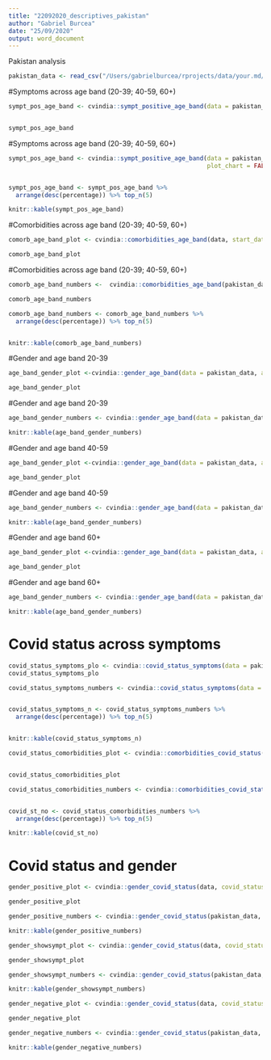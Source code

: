 ```yaml
---
title: "22092020_descriptives_pakistan"
author: "Gabriel Burcea"
date: "25/09/2020"
output: word_document
---
```

Pakistan analysis 
```r
pakistan_data <- read_csv("/Users/gabrielburcea/rprojects/data/your.md/pakistan_data_22092020.csv")
```



#Symptoms across age band (20-39; 40-59, 60+)

```r

sympt_pos_age_band <- cvindia::sympt_positive_age_band(data = pakistan_data, start_date= as.Date("2020-04-09"), end_date = as.Date("2020-09-01"), plot_chart = TRUE)


sympt_pos_age_band 

```

#Symptoms across age band (20-39; 40-59, 60+)
```r

sympt_pos_age_band <- cvindia::sympt_positive_age_band(data = pakistan_data, start_date= as.Date("2020-04-09"), end_date = as.Date("2020-09-01"), 
                                                       plot_chart = FALSE )


sympt_pos_age_band <- sympt_pos_age_band %>%
  arrange(desc(percentage)) %>% top_n(5)

knitr::kable(sympt_pos_age_band)

```


#Comorbidities across age band (20-39; 40-59, 60+)

```r


comorb_age_band_plot <- cvindia::comorbidities_age_band(data, start_date = as.Date("2020-04-19"), end_date = as.Date("2020-09-01"), plot_chart = TRUE)

comorb_age_band_plot

```



#Comorbidities across age band (20-39; 40-59, 60+)

```r

comorb_age_band_numbers <-  cvindia::comorbidities_age_band(pakistan_data, start_date = as.Date("2020-04-19"), end_date = as.Date("2020-09-01"), plot_chart = FALSE)

comorb_age_band_numbers

comorb_age_band_numbers <- comorb_age_band_numbers %>%
  arrange(desc(percentage)) %>% top_n(5)


knitr::kable(comorb_age_band_numbers)

```


#Gender and age band 20-39

```r
age_band_gender_plot <-cvindia::gender_age_band(data = pakistan_data, age_category = "20-39", plot_chart = TRUE)

age_band_gender_plot

```


#Gender and age band 20-39
```r
age_band_gender_numbers <- cvindia::gender_age_band(data = pakistan_data, age_category = "20-39", plot_chart = FALSE)

knitr::kable(age_band_gender_numbers)

```

#Gender and age band 40-59

```r
age_band_gender_plot <-cvindia::gender_age_band(data = pakistan_data, age_category = "40-59", plot_chart = TRUE)

age_band_gender_plot

```

#Gender and age band 40-59

```r
age_band_gender_numbers <- cvindia::gender_age_band(data = pakistan_data, age_category = "40-59", plot_chart = FALSE)

knitr::kable(age_band_gender_numbers)
```

#Gender and age band 60+

```r
age_band_gender_plot <-cvindia::gender_age_band(data = pakistan_data, age_category = "60+", plot_chart = TRUE)

age_band_gender_plot

```

#Gender and age band 60+

```r
age_band_gender_numbers <- cvindia::gender_age_band(data = pakistan_data, age_category = "60+", plot_chart = FALSE)

knitr::kable(age_band_gender_numbers)
```



# Covid status across symptoms

```r

covid_status_symptoms_plo <- cvindia::covid_status_symptoms(data = pakistan_data, start_date= as.Date("2020-04-09"), end_date = as.Date("2020-09-01"), plot_chart = TRUE)
covid_status_symptoms_plo

```



```r

covid_status_symptoms_numbers <- cvindia::covid_status_symptoms(data = pakistan_data, start_date= as.Date("2020-04-09"), end_date = as.Date("2020-09-01"), plot_chart = FALSE)


covid_status_symptoms_n <- covid_status_symptoms_numbers %>%
  arrange(desc(percentage)) %>% top_n(5)


knitr::kable(covid_status_symptoms_n)
```




```r
covid_status_comorbidities_plot <- cvindia::comorbidities_covid_status(data = pakistan_data, start_date= as.Date("2020-04-09"), end_date = as.Date("2020-09-01"), plot_chart = TRUE)


covid_status_comorbidities_plot

```


```r
covid_status_comorbidities_numbers <- cvindia::comorbidities_covid_status(data = pakistan_data, start_date= as.Date("2020-04-09"), end_date = as.Date("2020-09-01"), plot_chart = FALSE)


covid_st_no <- covid_status_comorbidities_numbers %>%
  arrange(desc(percentage)) %>% top_n(5)

knitr::kable(covid_st_no)

```



# Covid status and gender 

```r
gender_positive_plot <- cvindia::gender_covid_status(data, covid_status = "positive", plot_chart = TRUE)

gender_positive_plot

```



```r
gender_positive_numbers <- cvindia::gender_covid_status(pakistan_data, covid_status = "positive", plot_chart = FALSE)

knitr::kable(gender_positive_numbers)
```



```r
gender_showsympt_plot <- cvindia::gender_covid_status(data, covid_status = "showing symptoms", plot_chart = TRUE)

gender_showsympt_plot

```



```r
gender_showsympt_numbers <- cvindia::gender_covid_status(pakistan_data, covid_status = "showing symptoms", plot_chart = FALSE)

knitr::kable(gender_showsympt_numbers)
```




```r
gender_negative_plot <- cvindia::gender_covid_status(data, covid_status = "negative", plot_chart = TRUE)

gender_negative_plot

```



```r
gender_negative_numbers <- cvindia::gender_covid_status(pakistan_data, covid_status = "negative", plot_chart = FALSE)

knitr::kable(gender_negative_numbers)

```

